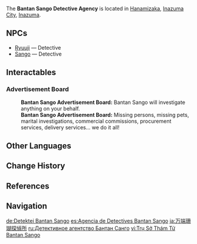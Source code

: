{{Location Infobox
|image        = <gallery>
Bantan Sango Detective Agency.png|In-game
NPC Location Sango.png|Map
</gallery>
|type         = Point of Interest
|region       = Inazuma
|area         = Narukami Island
|subarea      = Inazuma City
|poi          = Hanamizaka
}}
The '''Bantan Sango Detective Agency''' is located in [[Hanamizaka]], [[Inazuma City]], [[Inazuma]].

==NPCs==
* [[Ryuuji]] &mdash; Detective
* [[Sango]] &mdash; Detective

==Interactables==
===Advertisement Board===
{{Dialogue Start}}
:'''Bantan Sango Advertisement Board:''' Bantan Sango will investigate anything on your behalf.
:'''Bantan Sango Advertisement Board:''' Missing persons, missing pets, marital investigations, commercial commissions, procurement services, delivery services... we do it all!
{{Dialogue End}}

==Other Languages==
{{Other Languages
|en       = Bantan Sango Detective Agency
|zhs      = 万端珊瑚侦探社
|zhs_rm   = Wànduān Shānhú Zhēntàn-shè
|zht      = 萬端珊瑚偵探社
|zht_rm   = Wànduān Shānhú Zhēntàn-shè
|zh_tl    = Everything Sango Detective Agency{{Sino|zh|ja}}
|ja       = 万端珊瑚探偵所
|ja_rm    = Bantan Sango Tantei-jo<ref>{{Ref/VO|Traveler|万端珊瑚探偵所について…|ja}}</ref>
|ja_tl    = Everything [[Sango]] Detective Agency
|ko       = {{tt|만능|萬能}} 산고 {{tt|탐정소|探偵所}}
|ko_rm    = Manneung Sango Tamjeong-so
|ko_tl    = Omnipotent Sango Detective Agency
|es       = Agencia de Detectives Bantan Sango
|es_tl    = Bantan Sango Detective Agency
|fr       = Agence de détectives Bantan Sango
|fr_tl    = Bantan Sango Detective Agency
|ru       = Детективное агентство Бантан Санго
|ru_tl    = Bantan Sango Detective Agency
|th       = สำนักงานนักสืบ Bantan Sango
|th_rm    = Samnakngan naksuep Bantan Sango
|th_tl    = 
|vi       = {{tt|Trụ Sở|住所}} {{tt|Thám Tử|探子}} Bantan Sango
|vi_tl    = Bantan Sango Detective Headquarters
|de       = Detektei Bantan Sango
|de_tl    = Bantan Sango Detective Agency
|id       = Kantor Detektif Bantan Sango
|id_tl    = Bantan Sango Detective Agency
|pt       = Agência de Detetive de Bantan Sango
|pt_tl    = Bantan Sango Detective Agency
|tr       = Bantan Sango Dedektiflik Bürosu
|tr_tl    = 
|it       = L'Agenzia investigativa Bantan Sango
|it_tl    = 
}}

==Change History==
{{Change History|2.0}}

==References==
{{Reflist}}

==Navigation==
{{PoI Navbox|Inazuma}}

[[de:Detektei Bantan Sango]]
[[es:Agencia de Detectives Bantan Sango]]
[[ja:万端珊瑚探偵所]]
[[ru:Детективное агентство Бантан Санго]]
[[vi:Trụ Sở Thám Tử Bantan Sango]]